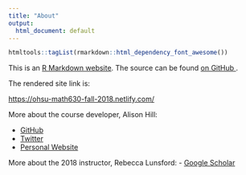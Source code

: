 ```yaml
---
title: "About"
output:
  html_document: default
---
```


```r
htmltools::tagList(rmarkdown::html_dependency_font_awesome())
```



This is an [R Markdown website](http://rmarkdown.rstudio.com/rmarkdown_websites.html). 
The source can be found [on GitHub <i class="fa fa-github"></i>](https://github.com/rebeccal/ohsu-math630).

The rendered site link is:

<https://ohsu-math630-fall-2018.netlify.com/>

More about the course developer, Alison Hill:

- <i class="fa fa-github"></i> [GitHub](https://github.com/apreshill/)
- <i class="fa fa-twitter"></i> [Twitter](https://twitter.com/apreshill)
- <i class="fa fa-home"></i> [Personal Website](https://alison.rbind.io)

More about the 2018 instructor, Rebecca Lunsford:
- <i class="fa fa-home"></i> [Google Scholar](https://scholar.google.com/citations?hl=en&user=TAsk94wAAAAJ&view_op=list_works&sortby=pubdate)


